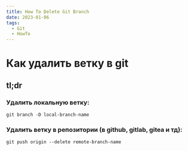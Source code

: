 ```yaml
---
title: How To Delete Git Branch
date: 2023-01-06
tags:
  - Git
  - HowTo
---
```


# Как удалить ветку в git

## tl;dr

### Удалить локальную ветку:

```shell
git branch -D local-branch-name
```

### Удалить ветку в репозитории (в github, gitlab, gitea и тд):

```shell
git push origin --delete remote-branch-name
```
